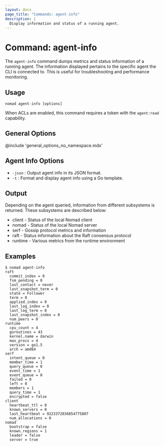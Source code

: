 ```yaml
---
layout: docs
page_title: "Commands: agent-info"
description: |
  Display information and status of a running agent.
---
```


# Command: agent-info

The `agent-info` command dumps metrics and status information of a running
agent. The information displayed pertains to the specific agent the CLI
is connected to. This is useful for troubleshooting and performance monitoring.

## Usage

```plaintext
nomad agent-info [options]
```

When ACLs are enabled, this command requires a token with the `agent:read`
capability.

## General Options

@include 'general_options_no_namespace.mdx'

## Agent Info Options

- `-json` : Output agent info in its JSON format.
- `-t` : Format and display agent info using a Go template.

## Output

Depending on the agent queried, information from different subsystems is
returned. These subsystems are described below:

- client - Status of the local Nomad client
- nomad - Status of the local Nomad server
- serf - Gossip protocol metrics and information
- raft - Status information about the Raft consensus protocol
- runtime - Various metrics from the runtime environment

## Examples

```shell-session
$ nomad agent-info
raft
  commit_index = 0
  fsm_pending = 0
  last_contact = never
  last_snapshot_term = 0
  state = Follower
  term = 0
  applied_index = 0
  last_log_index = 0
  last_log_term = 0
  last_snapshot_index = 0
  num_peers = 0
runtime
  cpu_count = 4
  goroutines = 43
  kernel.name = darwin
  max_procs = 4
  version = go1.5
  arch = amd64
serf
  intent_queue = 0
  member_time = 1
  query_queue = 0
  event_time = 1
  event_queue = 0
  failed = 0
  left = 0
  members = 1
  query_time = 1
  encrypted = false
client
  heartbeat_ttl = 0
  known_servers = 0
  last_heartbeat = 9223372036854775807
  num_allocations = 0
nomad
  bootstrap = false
  known_regions = 1
  leader = false
  server = true
```
